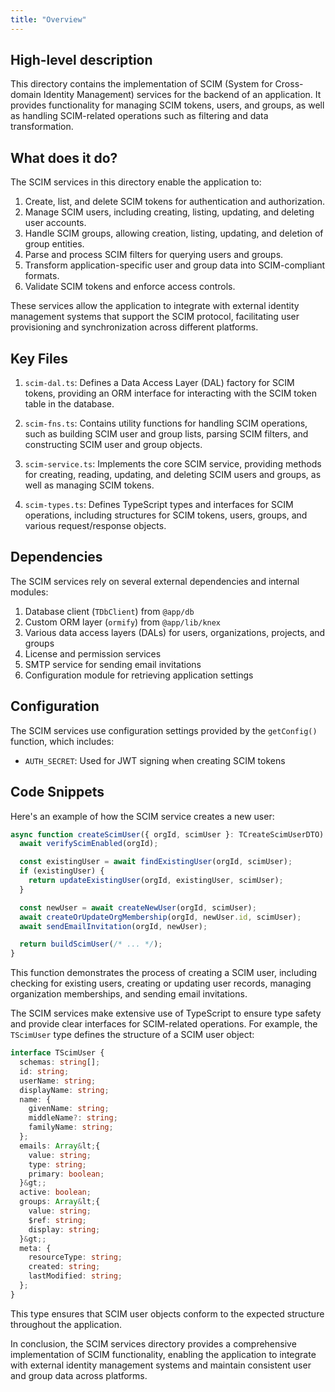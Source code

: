 ```yaml
---
title: "Overview"
---
```


## High-level description
This directory contains the implementation of SCIM (System for Cross-domain Identity Management) services for the backend of an application. It provides functionality for managing SCIM tokens, users, and groups, as well as handling SCIM-related operations such as filtering and data transformation.

## What does it do?
The SCIM services in this directory enable the application to:

1. Create, list, and delete SCIM tokens for authentication and authorization.
2. Manage SCIM users, including creating, listing, updating, and deleting user accounts.
3. Handle SCIM groups, allowing creation, listing, updating, and deletion of group entities.
4. Parse and process SCIM filters for querying users and groups.
5. Transform application-specific user and group data into SCIM-compliant formats.
6. Validate SCIM tokens and enforce access controls.

These services allow the application to integrate with external identity management systems that support the SCIM protocol, facilitating user provisioning and synchronization across different platforms.

## Key Files

1. `scim-dal.ts`: Defines a Data Access Layer (DAL) factory for SCIM tokens, providing an ORM interface for interacting with the SCIM token table in the database.

2. `scim-fns.ts`: Contains utility functions for handling SCIM operations, such as building SCIM user and group lists, parsing SCIM filters, and constructing SCIM user and group objects.

3. `scim-service.ts`: Implements the core SCIM service, providing methods for creating, reading, updating, and deleting SCIM users and groups, as well as managing SCIM tokens.

4. `scim-types.ts`: Defines TypeScript types and interfaces for SCIM operations, including structures for SCIM tokens, users, groups, and various request/response objects.

## Dependencies
The SCIM services rely on several external dependencies and internal modules:

1. Database client (`TDbClient`) from `@app/db`
2. Custom ORM layer (`ormify`) from `@app/lib/knex`
3. Various data access layers (DALs) for users, organizations, projects, and groups
4. License and permission services
5. SMTP service for sending email invitations
6. Configuration module for retrieving application settings

## Configuration
The SCIM services use configuration settings provided by the `getConfig()` function, which includes:

- `AUTH_SECRET`: Used for JWT signing when creating SCIM tokens

## Code Snippets

Here's an example of how the SCIM service creates a new user:

```typescript
async function createScimUser({ orgId, scimUser }: TCreateScimUserDTO): Promise&lt;TScimUser&gt; {
  await verifyScimEnabled(orgId);

  const existingUser = await findExistingUser(orgId, scimUser);
  if (existingUser) {
    return updateExistingUser(orgId, existingUser, scimUser);
  }

  const newUser = await createNewUser(orgId, scimUser);
  await createOrUpdateOrgMembership(orgId, newUser.id, scimUser);
  await sendEmailInvitation(orgId, newUser);

  return buildScimUser(/* ... */);
}
```

This function demonstrates the process of creating a SCIM user, including checking for existing users, creating or updating user records, managing organization memberships, and sending email invitations.

The SCIM services make extensive use of TypeScript to ensure type safety and provide clear interfaces for SCIM-related operations. For example, the `TScimUser` type defines the structure of a SCIM user object:

```typescript
interface TScimUser {
  schemas: string[];
  id: string;
  userName: string;
  displayName: string;
  name: {
    givenName: string;
    middleName?: string;
    familyName: string;
  };
  emails: Array&lt;{
    value: string;
    type: string;
    primary: boolean;
  }&gt;;
  active: boolean;
  groups: Array&lt;{
    value: string;
    $ref: string;
    display: string;
  }&gt;;
  meta: {
    resourceType: string;
    created: string;
    lastModified: string;
  };
}
```

This type ensures that SCIM user objects conform to the expected structure throughout the application.

In conclusion, the SCIM services directory provides a comprehensive implementation of SCIM functionality, enabling the application to integrate with external identity management systems and maintain consistent user and group data across platforms.